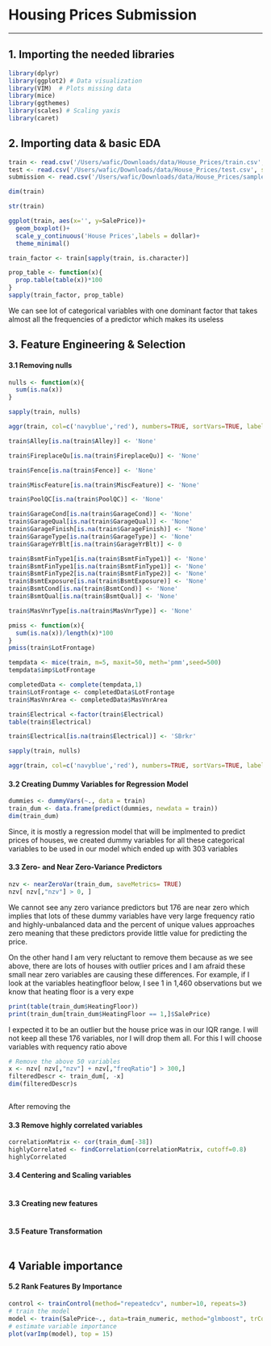 # Housing Prices Submission
***

## 1. Importing the needed libraries
```r
library(dplyr)
library(ggplot2) # Data visualization
library(VIM)  # Plots missing data
library(mice)
library(ggthemes)
library(scales) # Scaling yaxis
library(caret)
```

## 2. Importing data & basic EDA
```r
train <- read.csv('/Users/wafic/Downloads/data/House_Prices/train.csv', stringsAsFactors = F, na.strings=c("","NA"))
test <- read.csv('/Users/wafic/Downloads/data/House_Prices/test.csv', stringsAsFactors = F, na.strings=c("","NA"))
submission <- read.csv('/Users/wafic/Downloads/data/House_Prices/sample_submission.csv', stringsAsFactors = F, na.strings=c("","NA"))
```

```r
dim(train)
```


```r
str(train)
```

```r
ggplot(train, aes(x='', y=SalePrice))+
  geom_boxplot()+
  scale_y_continuous('House Prices',labels = dollar)+
  theme_minimal()
```

```r
train_factor <- train[sapply(train, is.character)]

prop_table <- function(x){
  prop.table(table(x))*100
}
sapply(train_factor, prop_table)
```
We can see lot of categorical variables with one dominant factor that takes
almost all the frequencies of a predictor which makes its useless

## 3. Feature Engineering & Selection

#### 3.1 Removing nulls
```r
nulls <- function(x){
  sum(is.na(x))
}

sapply(train, nulls)
```

```r
aggr(train, col=c('navyblue','red'), numbers=TRUE, sortVars=TRUE, labels=names(train), cex.axis=.6, gap=4, ylab=c("Histogram of missing data","Pattern"))
```


```r
train$Alley[is.na(train$Alley)] <- 'None'

train$FireplaceQu[is.na(train$FireplaceQu)] <- 'None'

train$Fence[is.na(train$Fence)] <- 'None'

train$MiscFeature[is.na(train$MiscFeature)] <- 'None'

train$PoolQC[is.na(train$PoolQC)] <- 'None'

train$GarageCond[is.na(train$GarageCond)] <- 'None'
train$GarageQual[is.na(train$GarageQual)] <- 'None'
train$GarageFinish[is.na(train$GarageFinish)] <- 'None'
train$GarageType[is.na(train$GarageType)] <- 'None'
train$GarageYrBlt[is.na(train$GarageYrBlt)] <- 0

train$BsmtFinType1[is.na(train$BsmtFinType1)] <- 'None'
train$BsmtFinType1[is.na(train$BsmtFinType1)] <- 'None'
train$BsmtFinType2[is.na(train$BsmtFinType2)] <- 'None'
train$BsmtExposure[is.na(train$BsmtExposure)] <- 'None'
train$BsmtCond[is.na(train$BsmtCond)] <- 'None'
train$BsmtQual[is.na(train$BsmtQual)] <- 'None'

train$MasVnrType[is.na(train$MasVnrType)] <- 'None'
```

```r
pmiss <- function(x){
  sum(is.na(x))/length(x)*100
}
pmiss(train$LotFrontage)
```

```r
tempdata <- mice(train, m=5, maxit=50, meth='pmm',seed=500)
tempdata$imp$LotFrontage
```


```r
completedData <- complete(tempdata,1)
train$LotFrontage <- completedData$LotFrontage
train$MasVnrArea <- completedData$MasVnrArea

train$Electrical <-factor(train$Electrical)
table(train$Electrical)
```

```r
train$Electrical[is.na(train$Electrical)] <- 'SBrkr'
```


```r
sapply(train, nulls)
```

```r
aggr(train, col=c('navyblue','red'), numbers=TRUE, sortVars=TRUE, labels=names(train), cex.axis=.6, gap=4, ylab=c("Histogram of missing data","Pattern"))
```

#### 3.2 Creating Dummy Variables for Regression Model
```r
dummies <- dummyVars(~., data = train)
train_dum <- data.frame(predict(dummies, newdata = train))
dim(train_dum)
```
Since, it is mostly a regression model that will be implmented to predict prices
of houses, we created dummy variables for all these categorical variables to be 
used in our model which ended up with 303 variables

#### 3.3 Zero- and Near Zero-Variance Predictors
```r
nzv <- nearZeroVar(train_dum, saveMetrics= TRUE)
nzv[ nzv[,"nzv"] > 0, ]
```
We cannot see any zero variance predictors but 176 are near zero which implies
that lots of these dummy variables have very large frequency ratio and 
highly-unbalanced data and the percent of unique values approaches zero meaning
that these predictors provide little value for predicting the price.

On the other hand I am very reluctant to remove them because as we see above, 
there are lots of houses with outlier prices and I am afraid these small
near zero variables are causing these differences. For example, if I look at 
the variables heatingfloor below, I see 1 in 1,460 observations but we know
that heating floor is a very expe

```r
print(table(train_dum$HeatingFloor))
print(train_dum[train_dum$HeatingFloor == 1,]$SalePrice)
```
I expected it to be an outlier but the house price was in our IQR range. I will
not keep all these 176 variables, nor I will drop them all. For this I will
choose variables with requency ratio above 

```r
# Remove the above 50 variables
x <- nzv[ nzv[,"nzv"] + nzv[,"freqRatio"] > 300,]
filteredDescr <- train_dum[, -x]
dim(filteredDescr)s
```

```r

```
After removing the 

#### 3.3 Remove highly correlated variables
```r
correlationMatrix <- cor(train_dum[-38])
highlyCorrelated <- findCorrelation(correlationMatrix, cutoff=0.8)
highlyCorrelated
```

#### 3.4 Centering and Scaling variables
```r

```


#### 3.3 Creating new features
```r

```

#### 3.5 Feature Transformation
```r

```


## 4 Variable importance

#### 5.2 Rank Features By Importance
```r
control <- trainControl(method="repeatedcv", number=10, repeats=3)
# train the model
model <- train(SalePrice~., data=train_numeric, method="glmboost", trControl=control)
# estimate variable importance
plot(varImp(model), top = 15)
```

